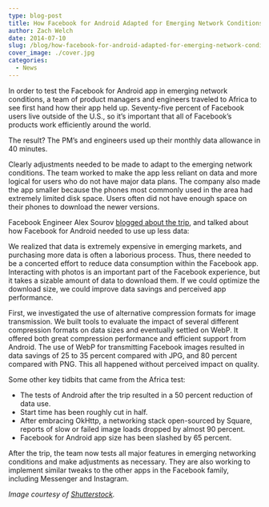 ```yaml
---
type: blog-post
title: How Facebook for Android Adapted for Emerging Network Conditions
author: Zach Welch
date: 2014-07-10
slug: /blog/how-facebook-for-android-adapted-for-emerging-network-conditions
cover_image: ./cover.jpg
categories:
  - News
---
```


In order to test the Facebook for Android app in emerging network conditions, a team of product managers and engineers traveled to Africa to see first hand how their app held up. Seventy-five percent of Facebook users live outside of the U.S., so it’s important that all of Facebook’s products work efficiently around the world.

The result? The PM’s and engineers used up their monthly data allowance in 40 minutes.

Clearly adjustments needed to be made to adapt to the emerging network conditions. The team worked to make the app less reliant on data and more logical for users who do not have major data plans. The company also made the app smaller because the phones most commonly used in the area had extremely limited disk space. Users often did not have enough space on their phones to download the newer versions.

Facebook Engineer Alex Sourov [blogged about the trip][1], and talked about how Facebook for Android needed to use up less data:

We realized that data is extremely expensive in emerging markets, and purchasing more data is often a laborious process. Thus, there needed to be a concerted effort to reduce data consumption within the Facebook app. Interacting with photos is an important part of the Facebook experience, but it takes a sizable amount of data to download them. If we could optimize the download size, we could improve data savings and perceived app performance.

First, we investigated the use of alternative compression formats for image transmission. We built tools to evaluate the impact of several different compression formats on data sizes and eventually settled on WebP. It offered both great compression performance and efficient support from Android. The use of WebP for transmitting Facebook images resulted in data savings of 25 to 35 percent compared with JPG, and 80 percent compared with PNG. This all happened without perceived impact on quality.

Some other key tidbits that came from the Africa test:

- The tests of Android after the trip resulted in a 50 percent reduction of data use.
- Start time has been roughly cut in half.
- After embracing OkHttp, a networking stack open-sourced by Square, reports of slow or failed image loads dropped by almost 90 percent.
- Facebook for Android app size has been slashed by 65 percent.

After the trip, the team now tests all major features in emerging networking conditions and make adjustments as necessary. They are also working to implement similar tweaks to the other apps in the Facebook family, including Messenger and Instagram.

_Image courtesy of [Shutterstock][2]._

[1]: https://code.facebook.com/posts/485459238254631/improving-facebook-on-android
[2]: http://www.shutterstock.com/
